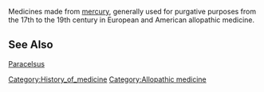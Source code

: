 Medicines made from [[mercury (element)|mercury]], generally used for purgative purposes from the 17th to the 19th century in European and American allopathic medicine.

==See Also==
[[Paracelsus]]

{{pharmacy-stub}}
[[Category:History_of_medicine]]
[[Category:Allopathic medicine]]